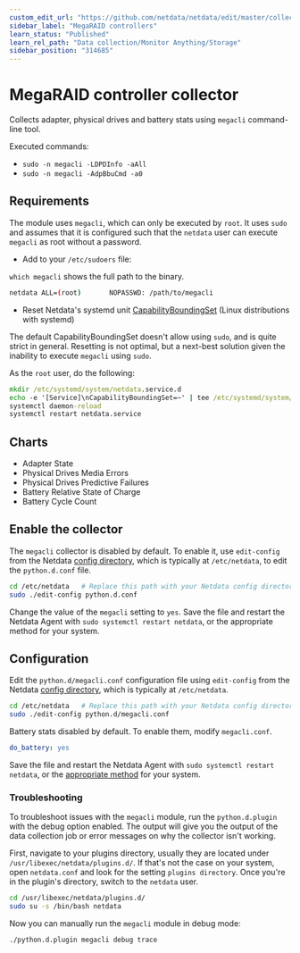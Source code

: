 ```yaml
---
custom_edit_url: "https://github.com/netdata/netdata/edit/master/collectors/python.d.plugin/megacli/README.md"
sidebar_label: "MegaRAID controllers"
learn_status: "Published"
learn_rel_path: "Data collection/Monitor Anything/Storage"
sidebar_position: "314685"
---
```



# MegaRAID controller collector

Collects adapter, physical drives and battery stats using `megacli` command-line tool.

Executed commands:

- `sudo -n megacli -LDPDInfo -aAll`
- `sudo -n megacli -AdpBbuCmd -a0`

## Requirements

The module uses `megacli`, which can only be executed by `root`. It uses
`sudo` and assumes that it is configured such that the `netdata` user can execute `megacli` as root without a password.

- Add to your `/etc/sudoers` file:

`which megacli` shows the full path to the binary.

```bash
netdata ALL=(root)       NOPASSWD: /path/to/megacli
```

- Reset Netdata's systemd
  unit [CapabilityBoundingSet](https://www.freedesktop.org/software/systemd/man/systemd.exec.html#Capabilities) (Linux
  distributions with systemd)

The default CapabilityBoundingSet doesn't allow using `sudo`, and is quite strict in general. Resetting is not optimal, but a next-best solution given the inability to execute `megacli` using `sudo`.


As the `root` user, do the following:

```cmd
mkdir /etc/systemd/system/netdata.service.d
echo -e '[Service]\nCapabilityBoundingSet=~' | tee /etc/systemd/system/netdata.service.d/unset-capability-bounding-set.conf
systemctl daemon-reload
systemctl restart netdata.service
```

## Charts

- Adapter State
- Physical Drives Media Errors
- Physical Drives Predictive Failures
- Battery Relative State of Charge
- Battery Cycle Count

## Enable the collector

The `megacli` collector is disabled by default. To enable it, use `edit-config` from the
Netdata [config directory](/docs/getting-started/manage-and-configure/configuration), which is typically at `/etc/netdata`, to edit the `python.d.conf`
file.

```bash
cd /etc/netdata   # Replace this path with your Netdata config directory, if different
sudo ./edit-config python.d.conf
```

Change the value of the `megacli` setting to `yes`. Save the file and restart the Netdata Agent
with `sudo systemctl restart netdata`, or the appropriate method for your system.

## Configuration

Edit the `python.d/megacli.conf` configuration file using `edit-config` from the
Netdata [config directory](/docs/getting-started/manage-and-configure/configuration), which is typically at `/etc/netdata`.

```bash
cd /etc/netdata   # Replace this path with your Netdata config directory, if different
sudo ./edit-config python.d/megacli.conf
```

Battery stats disabled by default. To enable them, modify `megacli.conf`.

```yaml
do_battery: yes
```

Save the file and restart the Netdata Agent with `sudo systemctl restart netdata`, or the [appropriate
method](/docs/getting-started/manage-and-configure/start-stop-or-restart-the-netdata-agent) for your system.


### Troubleshooting

To troubleshoot issues with the `megacli` module, run the `python.d.plugin` with the debug option enabled. The 
output will give you the output of the data collection job or error messages on why the collector isn't working.

First, navigate to your plugins directory, usually they are located under `/usr/libexec/netdata/plugins.d/`. If that's 
not the case on your system, open `netdata.conf` and look for the setting `plugins directory`. Once you're in the 
plugin's directory, switch to the `netdata` user.

```bash
cd /usr/libexec/netdata/plugins.d/
sudo su -s /bin/bash netdata
```

Now you can manually run the `megacli` module in debug mode:

```bash
./python.d.plugin megacli debug trace
```

